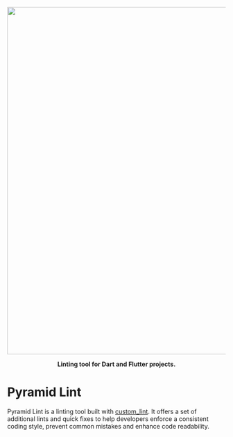 <p align="center">
  <img src="https://github.com/charlescyt/pyramid_lint/raw/doc-page/resources/logo.png" width="800" />
</p>

<p align="center">
<strong>Linting tool for Dart and Flutter projects.</strong>
</p>

# Pyramid Lint

Pyramid Lint is a linting tool built with [custom_lint]. It offers a set of additional lints and quick fixes to help developers enforce a consistent coding style, prevent common mistakes and enhance code readability.

[custom_lint]: https://pub.dev/packages/custom_lint

